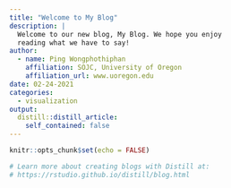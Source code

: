 ```yaml
---
title: "Welcome to My Blog"
description: |
  Welcome to our new blog, My Blog. We hope you enjoy 
  reading what we have to say!
author:
  - name: Ping Wongphothiphan 
    affiliation: SOJC, University of Oregon
    affiliation_url: www.uoregon.edu
date: 02-24-2021
categories:
  - visualization
output:
  distill::distill_article:
    self_contained: false
---
```


```r
knitr::opts_chunk$set(echo = FALSE)

# Learn more about creating blogs with Distill at:
# https://rstudio.github.io/distill/blog.html

```



